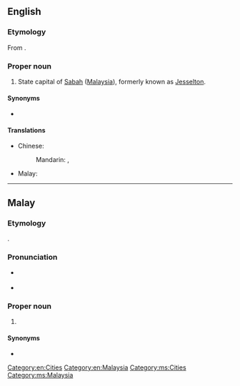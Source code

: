 ==English==
{{wikipedia}}

===Etymology===
From {{etyl|ms|en}} {{m|ms|Kota Kinabalu}}.

===Proper noun===
{{en-proper noun|head=Kota Kinabalu}}

# State capital of [[Sabah]] ([[Malaysia]]), formerly known as [[Jesselton]].

====Synonyms====
* {{l|en|Jesselton}}

====Translations====
{{trans-top|capital of Sabah}}
* Chinese:
*: Mandarin: {{t+|cmn|亞庇}}, {{t+|cmn|亚庇|tr=Yàbì}}
{{trans-mid}}
* Malay: {{t|ms|Kota Kinabalu}}
{{trans-bottom}}

[[Category:en:Cities]]
[[Category:en:Malaysia]]

----

==Malay==
{{wikipedia|lang=ms}}

===Etymology===
{{compound|ms|kota|gloss1=town|Kinabalu}}.

===Pronunciation===
* {{a|Johor-Selangor}} {{IPA|/kotə kinabalu/|lang=ms}}
* {{a|Riau-Lingga}} {{IPA|/kota kinabalau/|lang=ms}}

===Proper noun===
{{head|ms|proper noun|head=[[kota]] [[Kinabalu]]}}

# {{l|en|Kota Kinabalu}} {{qualifier|capital of Sabah}}

====Synonyms====
* {{l|ms|Jesselton}}

[[Category:ms:Cities]]
[[Category:ms:Malaysia]]